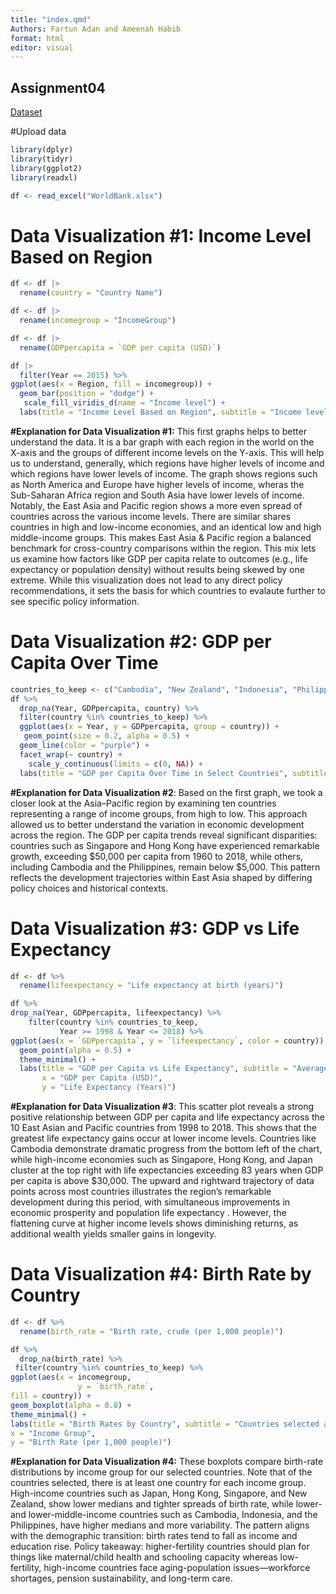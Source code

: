 ```yaml
---
title: "index.qmd"
Authors: Fartun Adan and Ameenah Habib 
format: html
editor: visual
---
```


## Assignment04

[Dataset](https://maven-datasets.s3.amazonaws.com/World+Economic+Indicators/World+Economic+Indicators.zip)

#Upload data

```r
library(dplyr)
library(tidyr)
library(ggplot2)
library(readxl)
```

```r
df <- read_excel("WorldBank.xlsx") 
```

# Data Visualization #1: Income Level Based on Region

```r
df <- df |> 
  rename(country = "Country Name")
```

```r
df <- df |>
  rename(incomegroup = "IncomeGroup")
```

```r
df <- df |>
  rename(GDPpercapita = `GDP per capita (USD)`)
```

```r
df |>
  filter(Year == 2015) %>%
ggplot(aes(x = Region, fill = incomegroup)) +
  geom_bar(position = "dodge") +
   scale_fill_viridis_d(name = "Income level") +
  labs(title = "Income Level Based on Region", subtitle = "Income level is separated into 5 categories", x = "Region", Y = "Number of Countries", fill = "Income Level")
```

**#Explanation for Data Visualization #1:** This first graphs helps to better understand the data. It is a bar graph with each region in the world on the X-axis and the groups of different income levels on the Y-axis. This will help us to understand, generally, which regions have higher levels of income and which regions have lower levels of income. The graph shows regions such as North America and Europe have higher levels of income, wheras the Sub-Saharan Africa region and South Asia have lower levels of income. Notably, the East Asia and Pacific region shows a more even spread of countries across the various income levels. There are similar shares countries in high and low-income economies, and an identical low and high middle-income groups. This makes East Asia & Pacific region a balanced benchmark for cross-country comparisons within the region. This mix lets us examine how factors like GDP per capita relate to outcomes (e.g., life expectancy or population density) without results being skewed by one extreme. While this visualization does not lead to any direct policy recommendations, it sets the basis for which countries to evalaute further to see specific policy information.

# Data Visualization #2: GDP per Capita Over Time

```r
countries_to_keep <- c("Cambodia", "New Zealand", "Indonesia", "Philippines", "China", "Hong Kong SAR, China", "Thailand", "Malaysia", "Japan", "Singapore")
df %>%
  drop_na(Year, GDPpercapita, country) %>%
  filter(country %in% countries_to_keep) %>%
  ggplot(aes(x = Year, y = GDPpercapita, group = country)) +
   geom_point(size = 0.2, alpha = 0.5) +
  geom_line(color = "purple") +
  facet_wrap(~ country) +
    scale_y_continuous(limits = c(0, NA)) +
  labs(title = "GDP per Capita Over Time in Select Countries", subtitle = "Countries selected are all within the East Asian & Pacific region", x = "Year", y = "GDP per Capita (US)")
```

**#Explanation for Data Visualization #2**: Based on the first graph, we took a closer look at the Asia–Pacific region by examining ten countries representing a range of income groups, from high to low. This approach allowed us to better understand the variation in economic development across the region. The GDP per capita trends reveal significant disparities: countries such as Singapore and Hong Kong have experienced remarkable growth, exceeding \$50,000 per capita from 1960 to 2018, while others, including Cambodia and the Philippines, remain below \$5,000. This pattern reflects the development trajectories within East Asia shaped by differing policy choices and historical contexts.

# Data Visualization #3: GDP vs Life Expectancy

```r
df <- df %>%
  rename(lifeexpectancy = "Life expectancy at birth (years)") 
```

```r
df %>%
drop_na(Year, GDPpercapita, lifeexpectancy) %>%
    filter(country %in% countries_to_keep,
           Year >= 1998 & Year <= 2018) %>%
ggplot(aes(x = `GDPpercapita`, y = `lifeexpectancy`, color = country)) +
  geom_point(alpha = 0.5) +
  theme_minimal() +
  labs(title = "GDP per Capita vs Life Expectancy", subtitle = "Average Life Expectancy in Countries in the East Asian and Pacific Region",
       x = "GDP per Capita (USD)",
       y = "Life Expectancy (Years)")
```

**#Explanation for Data Visualization #3**: This scatter plot reveals a strong positive relationship between GDP per capita and life expectancy across the 10 East Asian and Pacific countries from 1998 to 2018. This shows that the greatest life expectancy gains occur at lower income levels. Countries like Cambodia demonstrate dramatic progress from the bottom left of the chart, while high-income economies such as Singapore, Hong Kong, and Japan cluster at the top right with life expectancies exceeding 83 years when GDP per capita is above \$30,000. The upward and rightward trajectory of data points across most countries illustrates the region's remarkable development during this period, with simultaneous improvements in economic prosperity and population life expectancy . However, the flattening curve at higher income levels shows diminishing returns, as additional wealth yields smaller gains in longevity.

# Data Visualization #4: Birth Rate by Country

```r
df <- df %>%
  rename(birth_rate = "Birth rate, crude (per 1,000 people)")
```

```r
df %>%
  drop_na(birth_rate) %>%
 filter(country %in% countries_to_keep) %>%
ggplot(aes(x = incomegroup,
               y = `birth_rate`,
fill = country)) +
geom_boxplot(alpha = 0.8) +
theme_minimal() +
labs(title = "Birth Rates by Country", subtitle = "Countries selected are all within the East Asian & Pacific region",
x = "Income Group",
y = "Birth Rate (per 1,000 people)")
```

**#Explanation for Data Visualization #4:** These boxplots compare birth-rate distributions by income group for our selected countries. Note that of the countries selected, there is at least one country for each income group. High-income countries such as Japan, Hong Kong, Singapore, and New Zealand, show lower medians and tighter spreads of birth rate, while lower- and lower-middle-income countries such as Cambodia, Indonesia, and the Philippines, have higher medians and more variability. The pattern aligns with the demographic transition: birth rates tend to fall as income and education rise. Policy takeaway: higher-fertility countries should plan for things like maternal/child health and schooling capacity whereas low-fertility, high-income countries face aging-population issues—workforce shortages, pension sustainability, and long-term care.
